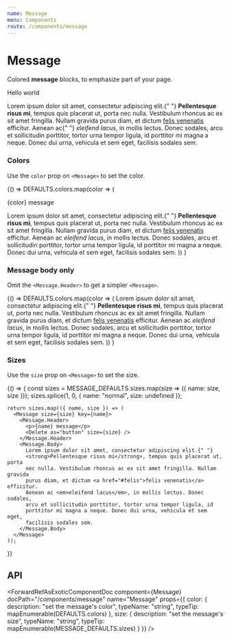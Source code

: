 ```yaml
---
name: Message
menu: Components
route: /components/message
---
```




# Message

Colored **message** blocks, to emphasize part of your page.

<Playground>
  <Message>
    <Message.Header>
      <p>Hello world</p>
      <Delete as="button" />
    </Message.Header>
    <Message.Body>
      Lorem ipsum dolor sit amet, consectetur adipiscing elit.{" "}
      <strong>Pellentesque risus mi</strong>, tempus quis placerat ut, porta nec
      nulla. Vestibulum rhoncus ac ex sit amet fringilla. Nullam gravida purus
      diam, et dictum <a href="#felis">felis venenatis</a> efficitur. Aenean ac{" "}
      <em>eleifend lacus</em>, in mollis lectus. Donec sodales, arcu et
      sollicitudin porttitor, tortor urna tempor ligula, id porttitor mi magna a
      neque. Donec dui urna, vehicula et sem eget, facilisis sodales sem.
    </Message.Body>
  </Message>
</Playground>

### Colors

Use the `color` prop on `<Message>` to set the color.

<Playground>
  {() =>
    DEFAULTS.colors.map(color => (
      <Message color={color} key={color}>
        <Message.Header>
          <p>{color} message</p>
          <Delete as="button" />
        </Message.Header>
        <Message.Body>
          Lorem ipsum dolor sit amet, consectetur adipiscing elit.{" "}
          <strong>Pellentesque risus mi</strong>, tempus quis placerat ut, porta
          nec nulla. Vestibulum rhoncus ac ex sit amet fringilla. Nullam gravida
          purus diam, et dictum <a href="#felis">felis venenatis</a> efficitur.
          Aenean ac <em>eleifend lacus</em>, in mollis lectus. Donec sodales,
          arcu et sollicitudin porttitor, tortor urna tempor ligula, id
          porttitor mi magna a neque. Donec dui urna, vehicula et sem eget,
          facilisis sodales sem.
        </Message.Body>
      </Message>
    ))
  }
</Playground>

### Message body only

Omit the `<Message.Header>` to get a simpler `<Message>`.

<Playground>
  {() =>
    DEFAULTS.colors.map(color => (
      <Message color={color} key={color}>
        <Message.Body>
          Lorem ipsum dolor sit amet, consectetur adipiscing elit.{" "}
          <strong>Pellentesque risus mi</strong>, tempus quis placerat ut, porta
          nec nulla. Vestibulum rhoncus ac ex sit amet fringilla. Nullam gravida
          purus diam, et dictum <a href="#felis">felis venenatis</a> efficitur.
          Aenean ac <em>eleifend lacus</em>, in mollis lectus. Donec sodales,
          arcu et sollicitudin porttitor, tortor urna tempor ligula, id
          porttitor mi magna a neque. Donec dui urna, vehicula et sem eget,
          facilisis sodales sem.
        </Message.Body>
      </Message>
    ))
  }
</Playground>

### Sizes

Use the `size` prop on `<Message>` to set the size.

<Playground>
  {() => {
    const sizes = MESSAGE_DEFAULTS.sizes.map(size => ({ name: size, size }));
    sizes.splice(1, 0, { name: "normal", size: undefined });

    return sizes.map(({ name, size }) => (
      <Message size={size} key={name}>
        <Message.Header>
          <p>{name} message</p>
          <Delete as="button" size={size} />
        </Message.Header>
        <Message.Body>
          Lorem ipsum dolor sit amet, consectetur adipiscing elit.{" "}
          <strong>Pellentesque risus mi</strong>, tempus quis placerat ut, porta
          nec nulla. Vestibulum rhoncus ac ex sit amet fringilla. Nullam gravida
          purus diam, et dictum <a href="#felis">felis venenatis</a> efficitur.
          Aenean ac <em>eleifend lacus</em>, in mollis lectus. Donec sodales,
          arcu et sollicitudin porttitor, tortor urna tempor ligula, id
          porttitor mi magna a neque. Donec dui urna, vehicula et sem eget,
          facilisis sodales sem.
        </Message.Body>
      </Message>
    ));

}}

</Playground>

## API

<ForwardRefAsExoticComponentDoc
  component={Message}
  docPath="/components/message"
  name="Message"
  props={{
    color: {
      description: "set the message's color",
      typeName: "string",
      typeTip: mapEnumerable(DEFAULTS.colors)
    },
    size: {
      description: "set the message's size",
      typeName: "string",
      typeTip: mapEnumerable(MESSAGE_DEFAULTS.sizes)
    }
  }}
/>

<ForwardRefAsExoticComponentDoc
  component={Message.Body}
  docPath="/components/message"
  name="Message.Body"
/>

<ForwardRefAsExoticComponentDoc
  component={Message.Header}
  docPath="/components/message"
  name="Message.Header"
/>
